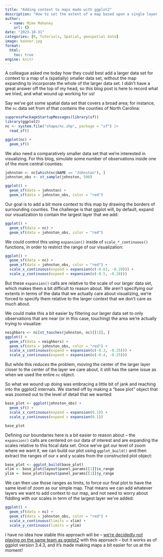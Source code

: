 ```yaml
---
title: "Adding context to maps made with ggplot2"
description: "How to set the extent of a map based upon a single layer."
author:
  - name: Mike Mahoney
    url: {}
date: "2023-10-31"
categories: [R, Tutorials, Spatial, geospatial data]
image: banner.jpg
format: 
  html:
    toc: true
engine: knitr
---
```


A colleague asked me today how they could best add a larger data set for context to a map of a (spatially) smaller data set, without the map expanding to incorporate the whole of the larger data set. I didn't have a great answer off the top of my head, so this blog post is here to record what we tried, and what wound up working for us!

Say we've got some spatial data set that covers a broad area; for instance, the `nc` data set from sf that contains the counties of North Carolina:

```r
suppressPackageStartupMessages(library(sf))
library(ggplot2)
nc <- system.file("shape/nc.shp", package = "sf") |> 
  read_sf()

ggplot(nc) + 
  geom_sf()
```

We also need a comparatively smaller data set that we're interested in visualizing. For this blog, simulate some number of observations inside one of the more central counties:

```r
johnston <- nc[which(nc$NAME == "Johnston"), ]
johnston_obs <- st_sample(johnston, 500)

ggplot() + 
  geom_sf(data = johnston) + 
  geom_sf(data = johnston_obs, color = "red")
```

Our goal is to add a bit more context to this map by drawing the borders of surrounding counties. The challenge is that ggplot will, by default, expand our visualization to contain the largest layer that we add:

```r
ggplot() + 
  geom_sf(data = nc) + 
  geom_sf(data = johnston_obs, color = "red")
```

We could control this using `expansion()` inside of `scale_*_continuous()` functions, in order to restrict the range of our visualization:

```r
ggplot() + 
  geom_sf(data = nc) + 
  geom_sf(data = johnston_obs, color = "red") + 
  scale_x_continuous(expand = expansion(c(-0.63, -0.29))) + 
  scale_y_continuous(expand = expansion(c(-0.5, -0.28)))
```

But these `expansion()` calls are relative to the scale of our larger data set, which makes them a bit difficult to reason about. We aren't specifying our extents in terms of the data that we actually care about visualizing, we're forced to specify them relative to the larger context that we don't care as much about.

We could make this a bit easier by filtering our larger data set to only observations that are near (or in this case, touching) the area we're actually trying to visualize:

```r
neighbors <- nc[st_touches(johnston, nc)[[1]], ]
ggplot() + 
  geom_sf(data = neighbors) + 
  geom_sf(data = johnston_obs, color = "red") + 
  scale_x_continuous(expand = expansion(c(-0.3, -0.25))) + 
  scale_y_continuous(expand = expansion(c(-0.4, -0.25)))
```

But while this _reduces_ the problem, moving the center of the larger layer closer to the center of the layer we care about, it still has the same issue as when we used the entire `nc` object.

So what we wound up doing was embracing a little bit of jank and reaching into the ggplot2 internals. We started off by making a "base plot" object that was zoomed out to the level of detail that we wanted:

```r
base_plot <- ggplot(johnston_obs) + 
  geom_sf() + 
  scale_x_continuous(expand = expansion(0.1)) + 
  scale_y_continuous(expand = expansion(0.1))

base_plot
```

Defining our boundaries here is a bit easier to reason about -- the `expansion()` calls are centered on our data of interest and are expanding the scales relative to this focal data set. Once we've got our level of zoom where we want it, we can build our plot using `ggplot_build()` and then extract the ranges of our x and y scales from the constructed plot object:

```r
base_plot <- ggplot_build(base_plot)
xlim <- base_plot$layout$panel_params[[1]]$x_range
ylim <- base_plot$layout$panel_params[[1]]$y_range
```

We can then use those ranges as limits, to force our final plot to have the same level of zoom as our simple map. That means we can add whatever layers we want to add context to our map, and not need to worry about fiddling with our scales in term of the largest layer we've added:

```r
ggplot() + 
  geom_sf(data = nc) + 
  geom_sf(data = johnston_obs, color = "red") + 
  scale_x_continuous(limits = xlim) + 
  scale_y_continuous(limits = ylim)
```

I have no idea how stable this approach will be -- [we're decidedly not playing on the same team as ggplot2](https://www.tidyverse.org/blog/2022/09/playing-on-the-same-team-as-your-dependecy/) with this approach -- but it works as of ggplot version 3.4.3, and it's made making maps a bit easier for us at the moment!
